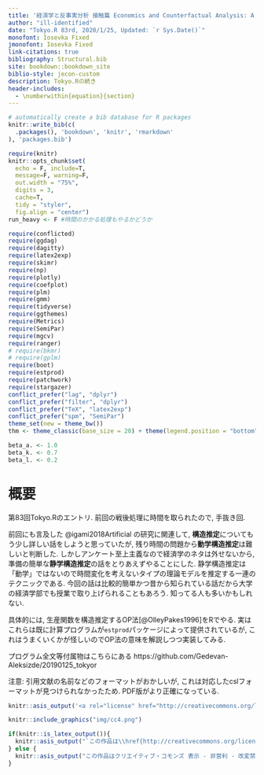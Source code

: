 ```yaml
--- 
title: '経済学と反事実分析 接触篇 Economics and Counterfactual Analysis: A Contact'
author: "ill-identified"
date: "Tokyo.R 83rd, 2020/1/25, Updated: `r Sys.Date()`"
monofont: Iosevka Fixed
jmonofont: Iosevka Fixed
link-citations: true
bibliography: Structural.bib
site: bookdown::bookdown_site
biblio-style: jecon-custom
description: Tokyo.Rの続き
header-includes:
  - \numberwithin{equation}{section}
---
```


```r
# automatically create a bib database for R packages
knitr::write_bib(c(
  .packages(), 'bookdown', 'knitr', 'rmarkdown'
), 'packages.bib')
```

```r
require(knitr)
knitr::opts_chunk$set(
  echo = F, include=T,
  message=F, warning=F,
  out.width = "75%",
  digits = 3,
  cache=T,
  tidy = "styler",
  fig.align = "center")
run_heavy <- F #時間のかかる処理もやるかどうか
```
```r
require(conflicted)
require(ggdag)
require(dagitty)
require(latex2exp)
require(skimr)
require(np)
require(plotly)
require(coefplot)
require(plm)
require(gmm)
require(tidyverse)
require(ggthemes)
require(Metrics)
require(SemiPar)
require(mgcv)
require(ranger)
# require(bkmr)
# require(gplm)
require(boot)
require(estprod)
require(patchwork)
require(stargazer)
conflict_prefer("lag", "dplyr")
conflict_prefer("filter", "dplyr")
conflict_prefer("TeX", "latex2exp")
conflict_prefer("spm", "SemiPar")
theme_set(new = theme_bw())
thm <- theme_classic(base_size = 20) + theme(legend.position = "bottom", axis.title.y = element_text(angle = 0, vjust = .5))

beta_a. <- 1.0
beta_k. <- 0.7
beta_l. <- 0.2
```

# 概要

第83回Tokyo.Rのエントリ. 前回の戦後処理に時間を取られたので, 手抜き回.

前回にも言及した @igami2018Artificial の研究に関連して, **構造推定**についてもう少し詳しい話をしようと思っていたが, 残り時間の問題から**動学構造推定**は難しいと判断した. しかしアンケート至上主義なので経済学のネタは外せないから, 準備の簡単な**静学構造推定**の話をとりあえずやることにした. 静学構造推定は「動学」ではないので時間変化を考えないタイプの理論モデルを推定する一連のテクニックである. 今回の話は比較的簡単かつ昔から知られている話だから大学の経済学部でも授業で取り上げられることもあろう. 知ってる人も多いかもしれない.

具体的には, 生産関数を構造推定するOP法[@OlleyPakes1996]をRでやる. 実はこれらは既に計算プログラムが`estprod`パッケージによって提供されているが, これはうまくいくかが怪しいのでOP法の意味を解説しつつ実装してみる.

プログラム全文等付属物はこちらにある
https://github.com/Gedevan-Aleksizde/20190125_tokyor

注意: 引用文献の名前などのフォーマットがおかしいが, これは対応したcslフォーマットが見つけられなかったため. PDF版がより正確になっている.

```r
knitr::asis_output('<a rel="license" href="http://creativecommons.org/licenses/by-nc-nd/4.0/"><img alt="クリエイティブ・コモンズ・ライセンス" style="border-width:0" src="https://i.creativecommons.org/l/by-nc-nd/4.0/88x31.png" /></a><br />この作品は<a rel="license" href="http://creativecommons.org/licenses/by-nc-nd/4.0/">クリエイティブ・コモンズ 表示 - 非営利 - 改変禁止 4.0 国際 ライセンス</a>の下に提供されています.')
```
```r
knitr::include_graphics("img/cc4.png")
```
```r
if(knitr::is_latex_output()){
  knitr::asis_output("`この作品は\\href{http://creativecommons.org/licenses/by-nc-nd/4.0/}{クリエイティブ・コモンズ 表示 - 非営利 - 改変禁止 4.0 国際 ライセンス}の下に提供されています.`{=latex}")
} else {
  knitr::asis_output("この作品はクリエイティブ・コモンズ 表示 - 非営利 - 改変禁止 4.0 国際 ライセンスの下に提供されています.")
}
```

